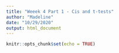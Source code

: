 ```yaml
---
title: "Weeek 4 Part 1 - Cis and t-tests"
author: "Madeline"
date: "10/29/2020"
output: html_document
---
```


```r
knitr::opts_chunk$set(echo = TRUE)
```


